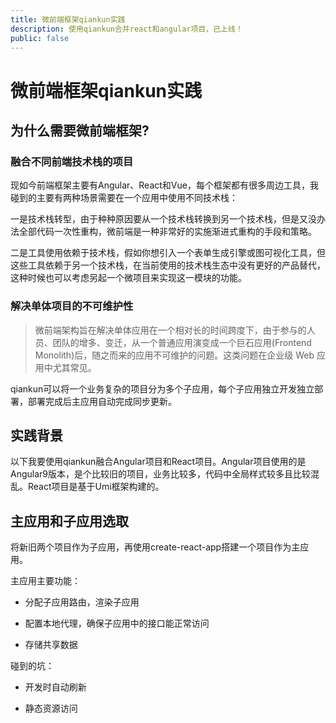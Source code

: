 ```yaml
---
title: 微前端框架qiankun实践
description: 使用qiankun合并react和angular项目，已上线！
public: false
---
```



# 微前端框架qiankun实践

## 为什么需要微前端框架?

### 融合不同前端技术栈的项目

现如今前端框架主要有Angular、React和Vue，每个框架都有很多周边工具，我碰到的主要有两种场景需要在一个应用中使用不同技术栈：

一是技术栈转型，由于种种原因要从一个技术栈转换到另一个技术栈，但是又没办法全部代码一次性重构，微前端是一种非常好的实施渐进式重构的手段和策略。

二是工具使用依赖于技术栈，假如你想引入一个表单生成引擎或图可视化工具，但这些工具依赖于另一个技术栈，在当前使用的技术栈生态中没有更好的产品替代，这种时候也可以考虑另起一个微项目来实现这一模块的功能。


### 解决单体项目的不可维护性

> 微前端架构旨在解决单体应用在一个相对长的时间跨度下，由于参与的人员、团队的增多、变迁，从一个普通应用演变成一个巨石应用(Frontend Monolith)后，随之而来的应用不可维护的问题。这类问题在企业级 Web 应用中尤其常见。

qiankun可以将一个业务复杂的项目分为多个子应用，每个子应用独立开发独立部署，部署完成后主应用自动完成同步更新。

## 实践背景

以下我要使用qiankun融合Angular项目和React项目。Angular项目使用的是Angular9版本，是个比较旧的项目，业务比较多，代码中全局样式较多且比较混乱。React项目是基于Umi框架构建的。

## 主应用和子应用选取

将新旧两个项目作为子应用，再使用create-react-app搭建一个项目作为主应用。

主应用主要功能：

- 分配子应用路由，渲染子应用

- 配置本地代理，确保子应用中的接口能正常访问

- 存储共享数据

碰到的坑：

- 开发时自动刷新

- 静态资源访问
